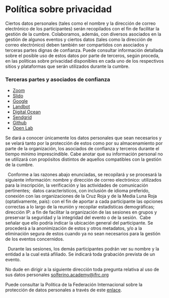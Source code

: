 # Política sobre privacidad

Ciertos datos personales (tales como el nombre y la dirección de correo electrónico de los participantes) serán recopilados con el fin de facilitar la gestión de la cumbre. Colaboramos, además, con diversos asociados en la gestión de algunos eventos y ciertos datos (tales como la dirección de correo electrónico) deben también ser compartidos con asociados y terceras partes dignas de confianza. Puede consultar información detallada sobre el posible uso de estos datos por parte de terceros, según proceda, en las políticas sobre privacidad disponibles en cada uno de los respectivos sitios y plataformas que serán utilizados durante la cumbre.

### Terceras partes y asociados de confianza

- [Zoom](https://zoom.us/privacy)
- [Slido](https://www.sli.do/terms#gdpr)
- [Google](https://policies.google.com/privacy)
- [Landbot](https://help.landbot.io/article/h2ndzk6som-privacy-security)
- [Digital Ocean](https://www.digitalocean.com/legal/privacy-policy/)
- [Sendgrid](https://sendgrid.com/policies/privacy-2016/)
- [Github](https://docs.github.com/en/github/site-policy/github-privacy-statement)
- [Open Lab](https://www.ncl.ac.uk/media/wwwnclacuk/freedomofinformation/dataprotection/Data%20Protection%20Policy%20June2020.pdf)

Se dará a conocer únicamente los datos personales que sean necesarios y se velará tanto por la protección de estos como por su almacenamiento por parte de la organización, los asociados de confianza y terceros durante el tiempo mínimo imprescindible. Cabe anotar que su información personal no se utilizará con propósitos distintos de aquellos compatibles con la gestión de la cumbre. 

 
Conforme a las razones abajo enunciadas, se recopilará y se procesará la siguiente información: 
nombre y dirección de correo electrónico: utilizados para la inscripción, la verificación y las actividades de comunicación pertinentes; 
datos característicos, con inclusión de idioma preferido, conexión con las organizaciones de la Cruz Roja y de la Media Luna Roja (optativamente, país): con el fin de aportar a cada participante las opciones correctas a lo largo de la reunión y recopilar estadísticas demográficas;  
dirección IP: a fin de facilitar la organización de las sesiones en grupos y preservar la seguridad y la integridad del evento o de la sesión.  Cabe señalar que ello podría indicar la ubicación general del participante. Se procederá a la anonimización de estos y otros metadatos, y/o a la eliminación segura de estos cuando ya no sean necesarios para la gestión de los eventos concernidos. 

 
Durante las sesiones, los demás participantes podrán ver su nombre y la entidad a la cual está afiliado. Se indicará toda grabación prevista de un evento. 

No dude en dirigir a la siguiente dirección toda pregunta relativa al uso de sus datos personales solferino.academy@ifrc.org 

Puede consultar la Política de la Federación Internacional sobre la protección de datos personales a través de este [enlace](https://edit.climate.red/uploads/ifrc-protecion-de-datos-personales-es.pdf).
